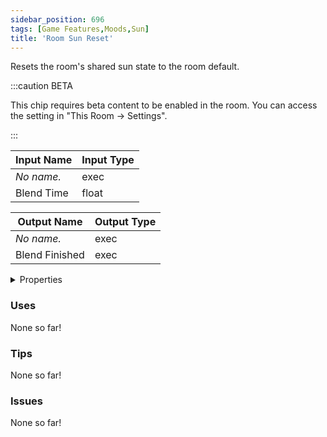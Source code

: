 ```yaml
---
sidebar_position: 696
tags: [Game Features,Moods,Sun]
title: 'Room Sun Reset'
---
```


Resets the room's shared sun state to the room default.

:::caution BETA

This chip requires beta content to be enabled in the room. You can access the setting in "This Room -> Settings".

:::


<EsbSvg />

| Input Name | Input Type |
|-----------|-----------|
| *No name.* | exec |
| Blend Time | float |

| Output Name | Output Type |
|-----------|-----------|
| *No name.* | exec |
| Blend Finished | exec |


<details>
  <summary>Properties</summary>
  <div>
    <div>
    <table>
      <thead>
        <tr>
          <th>Is beta required?</th>
          <th>✅</th>
        </tr>
        <tr>
          <th>Is this chip a trolling risk?</th>
          <th>❌</th>
        </tr>
        <tr>
          <th>Is this chip a role assignment risk?</th>
          <th>❌</th>
        </tr>
        <tr>
          <th>Chip UUID</th>
          <th>f62876ea-8c18-4566-ae4e-224d39fdcd89</th>
        </tr>
      </thead>
    </table>
    </div>
  </div>
</details>

### Uses

None so far!

### Tips

None so far!

### Issues

None so far!